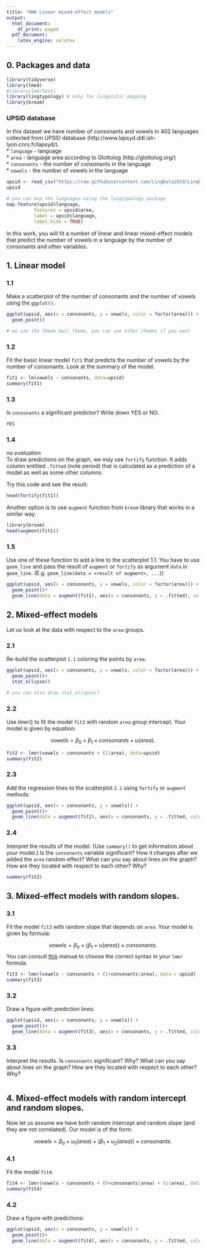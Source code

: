 ```yaml
---
title: "HW6 Linear mixed-effect models"
output:
  html_document:
    df_print: paged
  pdf_document:
    latex_engine: xelatex
---
```


## 0. Packages and data
```r
library(tidyverse)
library(lme4)
#library(lmerTest)
library(lingtypology) # only for linguistic mapping
library(broom)
```

### UPSID database
In this dataset we have number of consonants and vowels in 402 languages collected from UPSID database (http://www.lapsyd.ddl.ish-lyon.cnrs.fr/lapsyd/).  
* `language` - language  
* `area` - language area according to Glottolog (http://glottolog.org/)  
* `consonants` - the number of consonants in the language  
* `vowels` - the number of vowels in the language  

```r
upsid <- read_csv("https://raw.githubusercontent.com/LingData2019/LingData2020/master/data/upsid.csv")
upsid
```

```r
# you can map the languages using the lingtypology package
map.feature(upsid$language, 
          features = upsid$area,
          label = upsid$language,
          label.hide = TRUE)
```

In this work, you will fit a number of linear and linear mixed-effect models that predict the number of vowels in a language by the number of consonants and other variables.

## 1. Linear model

### 1.1 
Make a scatterplot of the number of consonants and the number of vowels using the `ggplot()`.   
```r
ggplot(upsid, aes(x = consonants, y = vowels, color = factor(area))) +
  geom_point()
```

```r
# we use the theme_bw() theme, you can use other themes if you want
```
### 1.2
Fit the basic linear model `fit1` that predicts the number of vowels by the number of consonants. Look at the summary of the model.
```r
fit1 <- lm(vowels ~ consonants, data=upsid)
summary(fit1)
```

### 1.3
Is `consonants` a significant predictor? Write down YES or NO.
```1.3
YES
```

### 1.4
*no evaluation*  
To draw predictions on the graph, we may use `fortify` function. It adds column entitled `.fitted` (note period) that is calculated as a prediction of a model as well as some other columns.

Try this code and see the result:

```r
head(fortify(fit1))
```
Another option is to use `augment` function from `broom` library that works in a similar way.

```r
library(broom)
head(augment(fit1))
```

### 1.5
Use one of these function to add a line to the scatterplot 1.1. You have to use `geom_line` and pass the result of `augment` or `fortify` as argument `data` in `geom_line`. (E.g. `geom_line(data = <result of augment>, ...`))

```r
ggplot(upsid, aes(x = consonants, y = vowels, color = factor(area))) +
  geom_point()+
  geom_line(data = augment(fit1), aes(x = consonants, y = .fitted), color = "blue")
```

## 2. Mixed-effect models
Let us look at the data with respect to the `area` groups. 

### 2.1
Re-build the scatterplot `1.1` coloring the points by `area`.
```r
ggplot(upsid, aes(x = consonants, y = vowels, color = factor(area))) +
  geom_point()+
  stat_ellipse()

# you can also draw stat_ellipse()
```

### 2.2
Use lmer() to fit the model `fit2` with random `area` group intercept. Your model is given by equation:

$$vowels = \beta_0 + \beta_1 \times consonants + u(area).$$
```r
fit2 <- lmer(vowels ~ consonants + (1|area), data=upsid)
summary(fit2)
```


### 2.3
Add the regression lines to the scatterplot `2.1` using `fortify` or `augment` methods.
```r

ggplot(upsid, aes(x = consonants, y = vowels)) +
  geom_point()+
  geom_line(data = augment(fit2), aes(x = consonants, y = .fitted, color = area))
```

### 2.4
Interpret the results of the model. (Use `summary()` to get information about your model.) Is the `consonants` variable significant? How it changes after we added the `area` random effect? What can you say about lines on the graph? How are they located with respect to each other? Why?

```r
summary(fit2)
```


## 3. Mixed-effect models with random slopes.
### 3.1
Fit the model `fit3` with random slope that depends on `area`. Your model is given by formula:

$$vowels = \beta_0 + (\beta_1 + u(area))\times consonants.$$
You can consult [this](http://bbolker.github.io/mixedmodels-misc/glmmFAQ.html#model-specification) manual to choose the correct syntax in your `lmer` formula.

```r
fit3 <- lmer(vowels ~ consonants + (1+consonants|area), data = upsid)
summary(fit3)
```

### 3.2
Draw a figure with prediction lines:

```r
ggplot(upsid, aes(x = consonants, y = vowels)) +
  geom_point()+
  geom_line(data = augment(fit3), aes(x = consonants, y = .fitted, color = area))
```

### 3.3
Interpret the results. Is `consonants` significant? Why? What can you say about lines on the graph? How are they located with respect to each other? Why?

```r

```

## 4. Mixed-effect models with random intercept and random slopes.
Now let us assume we have both random intercept and random slope (and they are not correlated). Our model is of the form:

$$vowels = \beta_0 + u_1(area) + (\beta_1 + u_2(area))\times consonants.$$

### 4.1
Fit the model `fit4`.

```r
fit4 <- lmer(vowels ~ consonants + (0+consonants|area) + (1|area), data = upsid)
summary(fit4)
```

### 4.2
Draw a figure with predictions:  

```r
ggplot(upsid, aes(x = consonants, y = vowels)) +
  geom_point()+
  geom_line(data = augment(fit4), aes(x = consonants, y = .fitted, color = area))
```


